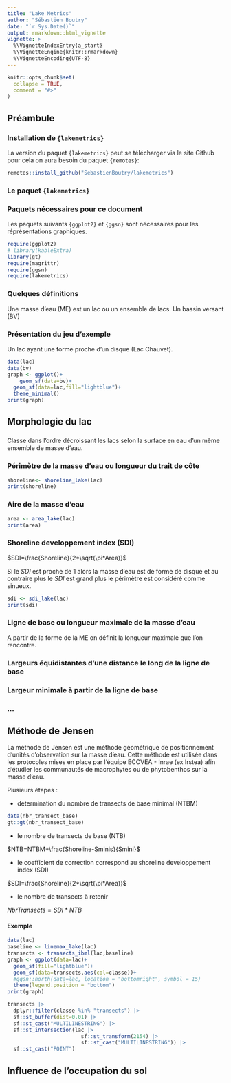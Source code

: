 ```yaml
---
title: "Lake Metrics"
author: "Sébastien Boutry"
date: "`r Sys.Date()`"
output: rmarkdown::html_vignette
vignette: >
  %\VignetteIndexEntry{a_start}
  %\VignetteEngine{knitr::rmarkdown}
  %\VignetteEncoding{UTF-8}
---
```



```r
knitr::opts_chunk$set(
  collapse = TRUE,
  comment = "#>"
)
```

## Préambule

### Installation de `{lakemetrics}`

La version du paquet `{lakemetrics}` peut se télécharger via le site Github pour cela on aura besoin du paquet `{remotes}`: 

```r
remotes::install_github("SebastienBoutry/lakemetrics")
```

### Le paquet `{lakemetrics}`

### Paquets nécessaires pour ce document

Les paquets suivants `{ggplot2}` et `{ggsn}` sont nécessaires pour les réprésentations graphiques.

```r
require(ggplot2)
# library(kableExtra)
library(gt)
require(magrittr)
require(ggsn)
require(lakemetrics)
```

### Quelques définitions

Une masse d'eau (ME) est un lac ou un ensemble de lacs.
Un bassin versant (BV)

### Présentation du jeu d'exemple

Un lac ayant une forme proche d'un disque (Lac Chauvet).

```r
data(lac)
data(bv)
graph <- ggplot()+
    geom_sf(data=bv)+
  geom_sf(data=lac,fill="lightblue")+
  theme_minimal()
print(graph)
```


## Morphologie du lac

###
Classe dans l'ordre décroissant les lacs selon la surface en eau d'un même ensemble de masse d'eau.

### Périmètre de la masse d'eau ou longueur du trait de côte

```r
shoreline<- shoreline_lake(lac)
print(shoreline)
```

### Aire de la masse d'eau

```r
area <- area_lake(lac)
print(area)
```


### Shoreline developpement index (SDI)

$SDI=\frac{Shoreline}{2*\sqrt(\pi*Area)}$

Si le $SDI$ est proche de $1$ alors la masse d'eau est de forme de disque et au contraire plus le $SDI$ est grand plus le périmètre est considéré comme sinueux.

```r
sdi <- sdi_lake(lac)
print(sdi)
```

### Ligne de base ou longueur maximale de la masse d'eau

A partir de la forme de la ME on définit la longueur maximale que l'on rencontre.

### Largeurs équidistantes d'une distance le long de la ligne de base

### Largeur minimale à partir de la ligne de base

### ...

## Méthode de Jensen

La méthode de Jensen est une méthode géométrique de positionnement d'unités d'observation sur la masse d'eau. Cette méthode est utilisée dans les protocoles mises en place par l'équipe ECOVEA - Inrae (ex Irstea) afin d'étudier les communautés de macrophytes ou de phytobenthos sur la masse d'eau.

Plusieurs étapes :

- détermination du nombre de transects de base minimal (NTBM) 

```r
data(nbr_transect_base)
gt::gt(nbr_transect_base)
```

- le nombre de transects de base (NTB)

$NTB=NTBM+\frac{Shoreline-Sminis}{Smini}$

- le coefficient de correction correspond au shoreline developpement index (SDI)

$SDI=\frac{Shoreline}{2*\sqrt(\pi*Area)}$

- le nombre de transects à retenir

$NbrTransects=SDI*NTB$


#### Exemple

```r
data(lac)
baseline <- linemax_lake(lac)
transects <- transects_ibml(lac,baseline)
graph <- ggplot(data=lac)+
  geom_sf(fill="lightblue")+
  geom_sf(data=transects,aes(col=classe))+
  #ggsn::north(data=lac, location = "bottomright", symbol = 15) 
  theme(legend.position = "bottom")
print(graph)
``` 

```r
transects |> 
  dplyr::filter(classe %in% "transects") |> 
  sf::st_buffer(dist=0.01) |>
  sf::st_cast("MULTILINESTRING") |> 
  sf::st_intersection(lac |> 
                        sf::st_transform(2154) |> 
                        sf::st_cast("MULTILINESTRING")) |> 
  sf::st_cast("POINT")
```



## Influence de l'occupation du sol

